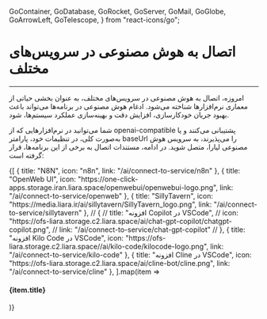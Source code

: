  GoContainer,
  GoDatabase,
  GoRocket,
  GoServer,
  GoMail,
  GoGlobe,
  GoArrowLeft,
  GoTelescope,
} from "react-icons/go";


<Layout>
<Head>
<title>مستندات اتصال به هوش مصنوعی در سرویس‌های مختلف  - لیارا</title>
<meta property="og:title" content="مستندات خدمات رایانش ابری لیارا" />
<meta property="og:description" content="مستندات مربوط به آشنایی با نحوه اتصال به سرویس هوش مصنوعی در برنامه‌های مختلف "  />
</Head>


# اتصال به هوش مصنوعی در سرویس‌های مختلف 
<hr className="mb-2" />

امروزه، اتصال به هوش مصنوعی در سرویس‌های مختلف، به عنوان بخشی حیاتی از معماری نرم‌افزارها شناخته می‌شود. 
ادغام هوش مصنوعی در برنامه‌ها می‌تواند باعث بهبود جریان خودکارسازی، افزایش دقت و بهینه‌سازی عملکرد سیستم‌ها، شود.

<div className="h-2" />

شما می‌توانید در نرم‌افزارهایی که از openai-compatible پشتیبانی می‌کنند 
و یا به‌صورت کلی، در تنظیمات خود، پارامتر <Important>baseUrl</Important> را می‌پذیرند، به سرویس هوش مصنوعی لیارا، متصل شوید. 
در ادامه، مستندات اتصال به برخی از این برنامه‌ها، قرار گرفته است:

<div className="h-4" />
<div className="grid md:grid-cols-3 gap-4">
            {[
    {
        title: "N8N",
        icon: "n8n",
        link: "/ai/connect-to-service/n8n"
      },
      {
        title: "OpenWeb UI",
        icon: "https://one-click-apps.storage.iran.liara.space/openwebui/openwebui-logo.png",
        link: "/ai/connect-to-service/openweb"
      },
      {
        title: "SillyTavern",
        icon: "https://media.liara.ir/ai/sillytavern/SillyTavern_logo.png",
        link: "/ai/connect-to-service/sillytavern"
      },
      // {
      //   title: "افزونه Copilot در VSCode",
      //   icon: "https://ofs-liara.storage.c2.liara.space/ai/chat-gpt-copilot/chatgpt-copilot.png",
      //   link: "/ai/connect-to-service/chat-gpt-copilot"
      // },
      {
        title: "افزونه Kilo Code در VSCode",
        icon: "https://ofs-liara.storage.c2.liara.space//ai/kilo-code/kilocode-logo.png",
        link: "/ai/connect-to-service/kilo-code"
      },
      {
        title: "افزونه Cline در VSCode",
        icon: "https://ofs-liara.storage.c2.liara.space/ai/cline-bot/cline.png",
        link: "/ai/connect-to-service/cline"
      },
  ].map(item =>
              <Link href={item.link}>
                <Card className="flex cursor-pointer w-full items-center justify-between">
                  <div className="flex items-center gap-3">
                    <div className="w-[40px] p-1  bg-[#333] rounded-lg">
                      <PlatformIcon platform={item.icon} />
                    </div>
                    <h4>
                      {item.title}
                    </h4>
                  </div>
                  <GoArrowLeft className="ml-1" />
                </Card>
              </Link>
            )}
          </div>
<div className="h-4" />

</Layout>